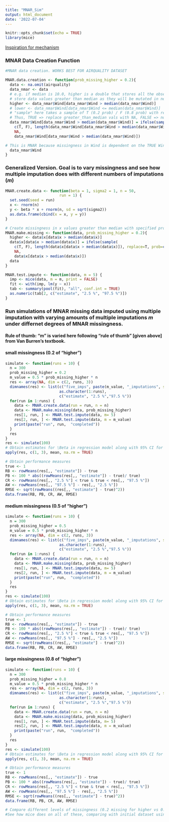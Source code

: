 ```yaml
---
title: "MNAR_Sim"
output: html_document
date: '2022-07-04'
---
```


```r
knitr::opts_chunk$set(echo = TRUE)
library(mice)

```

[Inspiration for mechanism](https://stats.stackexchange.com/questions/319886/simulate-missing-data-mechanism-mar-and-mnar "Google's Homepage")


### MNAR Data Creation Function
```r
#MNAR data creation. WORKS BEST FOR AIRQUALITY DATASET

MNAR.data.creation <- function(prob_missing_higher = 0.2){
  data <- na.omit(airquality)
  data_nmar <- data
  # e.g. if median is 10.0, higher is a double that stores all the observed wind values   greater than 10.0
  # store data values greater than median as they will be mutated in next step
  higher <- data_nmar$Wind[data_nmar$Wind > median(data_nmar$Wind)]
  # lower <- data_nmar$Wind[data_nmar$Wind <= median(data_nmar$Wind)]
  # "sample" here takes a sample of T (0.2 prob) / F (0.8 prob) with replacement of size equal to "higher". Since sample outputs a logical vector, TRUE corresponds to if statement being satisfied , FALSE corresponds to if statement not being satisfied. 
  # Thus, TRUE => replace greater_than_median vals with NA, FALSE => no change.
  data_nmar$Wind[data_nmar$Wind > median(data_nmar$Wind)] = ifelse(sample(
    c(T, F), length(data_nmar$Wind[data_nmar$Wind > median(data_nmar$Wind)]), replace=T, prob=c(prob_missing_higher, 1 - prob_missing_higher)),
    NA,
    data_nmar$Wind[data_nmar$Wind > median(data_nmar$Wind)])

# This is MNAR because missingness in Wind is dependent on the TRUE Wind variable's median, which is unknown. Missingness is dependent on information that cannot be obtained without knowing the true values of the data.
  data_nmar$Wind
}
```


### Generalized Version. Goal is to vary missingness and see how multiple imputation does with different numbers of imputations (*m*) 

```r
MNAR.create.data <- function(beta = 1, sigma2 = 1, n = 50,
                        run = 1) {
  set.seed(seed = run)
  x <- rnorm(n)
  y <- beta * x + rnorm(n, sd = sqrt(sigma2))
  as.data.frame(cbind(x = x, y = y))
}

# Create missingness in x values greater than median with specified probability.
MNAR.make.missing <- function(data, prob_missing_higher = 0.2){
  higher <- data$x[data$x > median(data$x)]
  data$x[data$x > median(data$x)] = ifelse(sample(
    c(T, F), length(data$x[data$x > median(data$x)]), replace=T, prob=c(prob_missing_higher, 1 - prob_missing_higher)),
    NA,
    data$x[data$x > median(data$x)])
  data
}

MNAR.test.impute <- function(data, m = 5) {
  imp <- mice(data, m = m, print = FALSE)
  fit <- with(imp, lm(y ~ x))
  tab <- summary(pool(fit), "all", conf.int = TRUE)
  as.numeric(tab[2, c("estimate", "2.5 %", "97.5 %")])
}

```
### Run simulations of MNAR missing data imputed using multiple imputation with varying amounts of multiple imputations *m* under differnet degrees of MNAR missingness.

#### **Rule of thumb**: "m" is varied here following "rule of thumb" [given above] from Van Burren's textbook. 

#### small missingness (0.2 of "higher")

```r
simulate <- function(runs = 10) {
  n = 300
  prob_missing_higher = 0.2
  m_value = 0.5 * prob_missing_higher * n
  res <- array(NA, dim = c(2, runs, 3))
  dimnames(res) <- list(c("five_imps", paste(m_value, "_imputations", sep = '')),
                        as.character(1:runs),
                        c("estimate", "2.5 %","97.5 %"))
  for(run in 1:runs) {
    data <- MNAR.create.data(run = run, n = n)
    data <- MNAR.make.missing(data, prob_missing_higher)
    res[1, run, ] <- MNAR.test.impute(data, m= 5)
    res[2, run, ] <- MNAR.test.impute(data, m = m_value)
    print(paste("run", run,  "completed"))
  }
  res
}
res <- simulate(100)
# Obtain estimates for \Beta in regression model along with 95% CI for each of the given methods.
apply(res, c(1, 3), mean, na.rm = TRUE)

# Obtain performance measures
true <- 1
RB <- rowMeans(res[,, "estimate"]) - true
PB <- 100 * abs((rowMeans(res[,, "estimate"]) - true)/ true)
CR <- rowMeans(res[,, "2.5 %"] < true & true < res[,, "97.5 %"])
AW <- rowMeans(res[,, "97.5 %"] - res[,, "2.5 %"])
RMSE <- sqrt(rowMeans((res[,, "estimate"] - true)^2))
data.frame(RB, PB, CR, AW, RMSE)
```



#### medium missingness (0.5 of "higher")

```r
simulate <- function(runs = 10) {
  n = 300
  prob_missing_higher = 0.5
  m_value = 0.5 * prob_missing_higher * n
  res <- array(NA, dim = c(2, runs, 3))
  dimnames(res) <- list(c("five_imps", paste(m_value, "_imputations", sep = '')),
                        as.character(1:runs),
                        c("estimate", "2.5 %","97.5 %"))
  for(run in 1:runs) {
    data <- MNAR.create.data(run = run, n = n)
    data <- MNAR.make.missing(data, prob_missing_higher)
    res[1, run, ] <- MNAR.test.impute(data, m= 5)
    res[2, run, ] <- MNAR.test.impute(data, m = m_value)
    print(paste("run", run,  "completed"))
  }
  res
}
res <- simulate(100)
# Obtain estimates for \Beta in regression model along with 95% CI for each of the given methods.
apply(res, c(1, 3), mean, na.rm = TRUE)

# Obtain performance measures
true <- 1
RB <- rowMeans(res[,, "estimate"]) - true
PB <- 100 * abs((rowMeans(res[,, "estimate"]) - true)/ true)
CR <- rowMeans(res[,, "2.5 %"] < true & true < res[,, "97.5 %"])
AW <- rowMeans(res[,, "97.5 %"] - res[,, "2.5 %"])
RMSE <- sqrt(rowMeans((res[,, "estimate"] - true)^2))
data.frame(RB, PB, CR, AW, RMSE)
```

#### large missingness (0.8 of "higher")

```r
simulate <- function(runs = 10) {
  n = 300
  prob_missing_higher = 0.8
  m_value = 0.5 * prob_missing_higher * n
  res <- array(NA, dim = c(2, runs, 3))
  dimnames(res) <- list(c("five_imps", paste(m_value, "_imputations", sep = '')),
                        as.character(1:runs),
                        c("estimate", "2.5 %","97.5 %"))
  for(run in 1:runs) {
    data <- MNAR.create.data(run = run, n = n)
    data <- MNAR.make.missing(data, prob_missing_higher)
    res[1, run, ] <- MNAR.test.impute(data, m= 5)
    res[2, run, ] <- MNAR.test.impute(data, m = m_value)
    print(paste("run", run,  "completed"))
  }
  res
}
res <- simulate(100)
# Obtain estimates for \Beta in regression model along with 95% CI for each of the given methods.
apply(res, c(1, 3), mean, na.rm = TRUE)

# Obtain performance measures
true <- 1
RB <- rowMeans(res[,, "estimate"]) - true
PB <- 100 * abs((rowMeans(res[,, "estimate"]) - true)/ true)
CR <- rowMeans(res[,, "2.5 %"] < true & true < res[,, "97.5 %"])
AW <- rowMeans(res[,, "97.5 %"] - res[,, "2.5 %"])
RMSE <- sqrt(rowMeans((res[,, "estimate"] - true)^2))
data.frame(RB, PB, CR, AW, RMSE)
```




```r
# Compare different levels of missingness (0.2 missing for higher vs 0.4 vs 0.6 vs 0.8)
#See how mice does on all of these, comparing with initial dataset using performance # measures.
```

